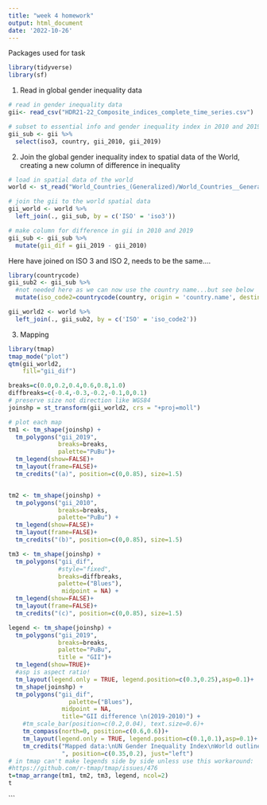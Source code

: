 ```yaml
---
title: "week 4 homework"
output: html_document
date: '2022-10-26'
---
```


Packages used for task

```r
library(tidyverse)
library(sf)
```

1. Read in global gender inequality data 

```r
# read in gender inequality data
gii<- read_csv("HDR21-22_Composite_indices_complete_time_series.csv")

# subset to essential info and gender inequality index in 2010 and 2019
gii_sub <- gii %>%
  select(iso3, country, gii_2010, gii_2019)
```

2. Join the global gender inequality index to spatial data of the World, creating a new column of difference in inequality

```r
# load in spatial data of the world
world <- st_read("World_Countries_(Generalized)/World_Countries__Generalized_.shp")

# join the gii to the world spatial data
gii_world <- world %>%
  left_join(., gii_sub, by = c('ISO' = 'iso3'))

# make column for difference in gii in 2010 and 2019
gii_sub <- gii_sub %>%
  mutate(gii_dif = gii_2019 - gii_2010)
```

Here have joined on ISO 3 and ISO 2, needs to be the same....

```r

library(countrycode)
gii_sub2 <- gii_sub %>%
  #not needed here as we can now use the country name...but see below
  mutate(iso_code2=countrycode(country, origin = 'country.name', destination = 'iso2c'))

gii_world2 <- world %>%
  left_join(., gii_sub2, by = c('ISO' = 'iso_code2'))
```


3. Mapping

```r
library(tmap)
tmap_mode("plot")
qtm(gii_world2,
    fill="gii_dif")
```

```r
breaks=c(0.0,0.2,0.4,0.6,0.8,1.0)
diffbreaks=c(-0.4,-0.3,-0.2,-0.1,0,0.1)
# preserve size not direction like WGS84
joinshp = st_transform(gii_world2, crs = "+proj=moll")

# plot each map
tm1 <- tm_shape(joinshp) + 
  tm_polygons("gii_2019", 
              breaks=breaks,
              palette="PuBu")+
  tm_legend(show=FALSE)+
  tm_layout(frame=FALSE)+
  tm_credits("(a)", position=c(0,0.85), size=1.5)


tm2 <- tm_shape(joinshp) + 
  tm_polygons("gii_2010",
              breaks=breaks,
              palette="PuBu") + 
  tm_legend(show=FALSE)+
  tm_layout(frame=FALSE)+
  tm_credits("(b)", position=c(0,0.85), size=1.5)

tm3 <- tm_shape(joinshp) + 
  tm_polygons("gii_dif",
              #style="fixed",
              breaks=diffbreaks,
              palette=("Blues"),
               midpoint = NA) + 
  tm_legend(show=FALSE)+
  tm_layout(frame=FALSE)+
  tm_credits("(c)", position=c(0,0.85), size=1.5)

legend <- tm_shape(joinshp) + 
  tm_polygons("gii_2019", 
              breaks=breaks,
              palette="PuBu",
              title = "GII")+
  tm_legend(show=TRUE)+
  #asp is aspect ratio! 
  tm_layout(legend.only = TRUE, legend.position=c(0.3,0.25),asp=0.1)+
  tm_shape(joinshp) +
  tm_polygons("gii_dif",
                 palette=("Blues"),
               midpoint = NA,
               title="GII difference \n(2019-2010)") +
    #tm_scale_bar(position=c(0.2,0.04), text.size=0.6)+
    tm_compass(north=0, position=c(0.6,0.6))+
    tm_layout(legend.only = TRUE, legend.position=c(0.1,0.1),asp=0.1)+
    tm_credits("Mapped data:\nUN Gender Inequality Index\nWorld outline:\nArcGIS Hub 
               ", position=c(0.35,0.2), just="left")
# in tmap can't make legends side by side unless use this workaround: 
#https://github.com/r-tmap/tmap/issues/476 
t=tmap_arrange(tm1, tm2, tm3, legend, ncol=2)
t
```

```

